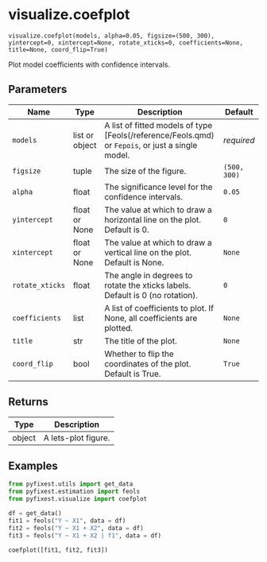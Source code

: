 # visualize.coefplot { #pyfixest.visualize.coefplot }

`visualize.coefplot(models, alpha=0.05, figsize=(500, 300), yintercept=0, xintercept=None, rotate_xticks=0, coefficients=None, title=None, coord_flip=True)`

Plot model coefficients with confidence intervals.

## Parameters

| Name            | Type           | Description                                                                                       | Default      |
|-----------------|----------------|---------------------------------------------------------------------------------------------------|--------------|
| `models`        | list or object | A list of fitted models of type [Feols(/reference/Feols.qmd) or `Fepois`, or just a single model. | _required_   |
| `figsize`       | tuple          | The size of the figure.                                                                           | `(500, 300)` |
| `alpha`         | float          | The significance level for the confidence intervals.                                              | `0.05`       |
| `yintercept`    | float or None  | The value at which to draw a horizontal line on the plot. Default is 0.                           | `0`          |
| `xintercept`    | float or None  | The value at which to draw a vertical line on the plot. Default is None.                          | `None`       |
| `rotate_xticks` | float          | The angle in degrees to rotate the xticks labels. Default is 0 (no rotation).                     | `0`          |
| `coefficients`  | list           | A list of coefficients to plot. If None, all coefficients are plotted.                            | `None`       |
| `title`         | str            | The title of the plot.                                                                            | `None`       |
| `coord_flip`    | bool           | Whether to flip the coordinates of the plot. Default is True.                                     | `True`       |

## Returns

| Type   | Description         |
|--------|---------------------|
| object | A lets-plot figure. |

## Examples

```python
from pyfixest.utils import get_data
from pyfixest.estimation import feols
from pyfixest.visualize import coefplot

df = get_data()
fit1 = feols("Y ~ X1", data = df)
fit2 = feols("Y ~ X1 + X2", data = df)
fit3 = feols("Y ~ X1 + X2 | f1", data = df)

coefplot([fit1, fit2, fit3])
```